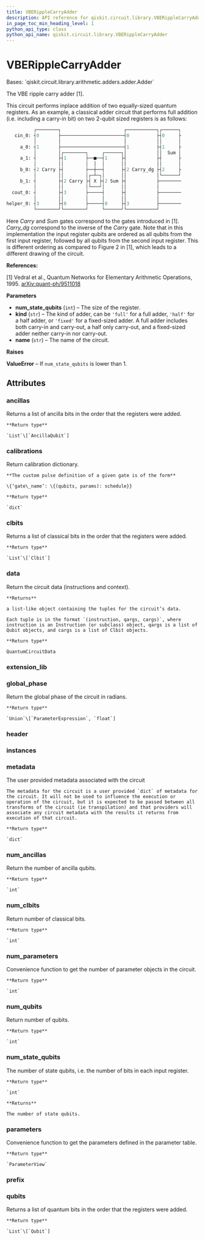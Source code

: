 ```yaml
---
title: VBERippleCarryAdder
description: API reference for qiskit.circuit.library.VBERippleCarryAdder
in_page_toc_min_heading_level: 1
python_api_type: class
python_api_name: qiskit.circuit.library.VBERippleCarryAdder
---
```


# VBERippleCarryAdder

<Class id="qiskit.circuit.library.VBERippleCarryAdder" isDedicatedPage={true} github="https://github.com/qiskit/qiskit/tree/stable/0.20/qiskit/circuit/library/arithmetic/adders/vbe_ripple_carry_adder.py" signature="VBERippleCarryAdder(num_state_qubits, kind='full', name='VBERippleCarryAdder')">
  Bases: `qiskit.circuit.library.arithmetic.adders.adder.Adder`

  The VBE ripple carry adder \[1].

  This circuit performs inplace addition of two equally-sized quantum registers. As an example, a classical adder circuit that performs full addition (i.e. including a carry-in bit) on two 2-qubit sized registers is as follows:

  ```python
            ┌────────┐                       ┌───────────┐┌──────┐
     cin_0: ┤0       ├───────────────────────┤0          ├┤0     ├
            │        │                       │           ││      │
       a_0: ┤1       ├───────────────────────┤1          ├┤1     ├
            │        │┌────────┐     ┌──────┐│           ││  Sum │
       a_1: ┤        ├┤1       ├──■──┤1     ├┤           ├┤      ├
            │        ││        │  │  │      ││           ││      │
       b_0: ┤2 Carry ├┤        ├──┼──┤      ├┤2 Carry_dg ├┤2     ├
            │        ││        │┌─┴─┐│      ││           │└──────┘
       b_1: ┤        ├┤2 Carry ├┤ X ├┤2 Sum ├┤           ├────────
            │        ││        │└───┘│      ││           │
    cout_0: ┤        ├┤3       ├─────┤      ├┤           ├────────
            │        ││        │     │      ││           │
  helper_0: ┤3       ├┤0       ├─────┤0     ├┤3          ├────────
            └────────┘└────────┘     └──────┘└───────────┘
  ```

  Here *Carry* and *Sum* gates correspond to the gates introduced in \[1]. *Carry\_dg* correspond to the inverse of the *Carry* gate. Note that in this implementation the input register qubits are ordered as all qubits from the first input register, followed by all qubits from the second input register. This is different ordering as compared to Figure 2 in \[1], which leads to a different drawing of the circuit.

  **References:**

  \[1] Vedral et al., Quantum Networks for Elementary Arithmetic Operations, 1995. [arXiv:quant-ph/9511018](https://arxiv.org/pdf/quant-ph/9511018.pdf)

  **Parameters**

  *   **num\_state\_qubits** (`int`) – The size of the register.
  *   **kind** (`str`) – The kind of adder, can be `'full'` for a full adder, `'half'` for a half adder, or `'fixed'` for a fixed-sized adder. A full adder includes both carry-in and carry-out, a half only carry-out, and a fixed-sized adder neither carry-in nor carry-out.
  *   **name** (`str`) – The name of the circuit.

  **Raises**

  **ValueError** – If `num_state_qubits` is lower than 1.

  ## Attributes

  ### ancillas

  <Attribute id="qiskit.circuit.library.VBERippleCarryAdder.ancillas">
    Returns a list of ancilla bits in the order that the registers were added.

    **Return type**

    `List`\[`AncillaQubit`]
  </Attribute>

  ### calibrations

  <Attribute id="qiskit.circuit.library.VBERippleCarryAdder.calibrations">
    Return calibration dictionary.

    **The custom pulse definition of a given gate is of the form**

    \{‘gate\_name’: \{(qubits, params): schedule}}

    **Return type**

    `dict`
  </Attribute>

  ### clbits

  <Attribute id="qiskit.circuit.library.VBERippleCarryAdder.clbits">
    Returns a list of classical bits in the order that the registers were added.

    **Return type**

    `List`\[`Clbit`]
  </Attribute>

  ### data

  <Attribute id="qiskit.circuit.library.VBERippleCarryAdder.data">
    Return the circuit data (instructions and context).

    **Returns**

    a list-like object containing the tuples for the circuit’s data.

    Each tuple is in the format `(instruction, qargs, cargs)`, where instruction is an Instruction (or subclass) object, qargs is a list of Qubit objects, and cargs is a list of Clbit objects.

    **Return type**

    QuantumCircuitData
  </Attribute>

  ### extension\_lib

  <Attribute id="qiskit.circuit.library.VBERippleCarryAdder.extension_lib" attributeValue="'include &#x22;qelib1.inc&#x22;;'" />

  ### global\_phase

  <Attribute id="qiskit.circuit.library.VBERippleCarryAdder.global_phase">
    Return the global phase of the circuit in radians.

    **Return type**

    `Union`\[`ParameterExpression`, `float`]
  </Attribute>

  ### header

  <Attribute id="qiskit.circuit.library.VBERippleCarryAdder.header" attributeValue="'OPENQASM 2.0;'" />

  ### instances

  <Attribute id="qiskit.circuit.library.VBERippleCarryAdder.instances" attributeValue="9" />

  ### metadata

  <Attribute id="qiskit.circuit.library.VBERippleCarryAdder.metadata">
    The user provided metadata associated with the circuit

    The metadata for the circuit is a user provided `dict` of metadata for the circuit. It will not be used to influence the execution or operation of the circuit, but it is expected to be passed between all transforms of the circuit (ie transpilation) and that providers will associate any circuit metadata with the results it returns from execution of that circuit.

    **Return type**

    `dict`
  </Attribute>

  ### num\_ancillas

  <Attribute id="qiskit.circuit.library.VBERippleCarryAdder.num_ancillas">
    Return the number of ancilla qubits.

    **Return type**

    `int`
  </Attribute>

  ### num\_clbits

  <Attribute id="qiskit.circuit.library.VBERippleCarryAdder.num_clbits">
    Return number of classical bits.

    **Return type**

    `int`
  </Attribute>

  ### num\_parameters

  <Attribute id="qiskit.circuit.library.VBERippleCarryAdder.num_parameters">
    Convenience function to get the number of parameter objects in the circuit.

    **Return type**

    `int`
  </Attribute>

  ### num\_qubits

  <Attribute id="qiskit.circuit.library.VBERippleCarryAdder.num_qubits">
    Return number of qubits.

    **Return type**

    `int`
  </Attribute>

  ### num\_state\_qubits

  <Attribute id="qiskit.circuit.library.VBERippleCarryAdder.num_state_qubits">
    The number of state qubits, i.e. the number of bits in each input register.

    **Return type**

    `int`

    **Returns**

    The number of state qubits.
  </Attribute>

  ### parameters

  <Attribute id="qiskit.circuit.library.VBERippleCarryAdder.parameters">
    Convenience function to get the parameters defined in the parameter table.

    **Return type**

    `ParameterView`
  </Attribute>

  ### prefix

  <Attribute id="qiskit.circuit.library.VBERippleCarryAdder.prefix" attributeValue="'circuit'" />

  ### qubits

  <Attribute id="qiskit.circuit.library.VBERippleCarryAdder.qubits">
    Returns a list of quantum bits in the order that the registers were added.

    **Return type**

    `List`\[`Qubit`]
  </Attribute>
</Class>

